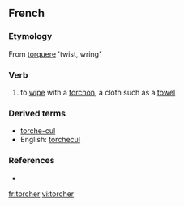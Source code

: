 ==French==

===Etymology===
From {{L.}} [[torquere]] 'twist, wring'

===Verb===
# to [[wipe]] with a [[torchon]], a cloth such as a [[towel]]

===Derived terms===
* [[torche-cul]]
* English: [[torchecul]]

===References===
* {{R:NPLarousse}}

[[fr:torcher]]
[[vi:torcher]]